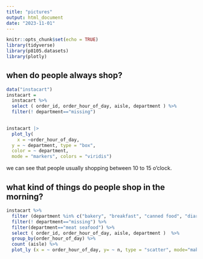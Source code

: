 ```yaml
---
title: "pictures"
output: html_document
date: "2023-11-01"
---
```


```r
knitr::opts_chunk$set(echo = TRUE)
library(tidyverse)
library(p8105.datasets)
library(plotly)


```

## when do people always shop? 
```r
data("instacart")
instacart =
  instacart %>% 
  select ( order_id, order_hour_of_day, aisle, department ) %>% 
  filter(! department=="missing")
 
```

```r
instacart |>
  plot_ly(
    x = ~order_hour_of_day, 
  y = ~ department, type = "box", 
  color = ~ department, 
  mode = "markers", colors = "viridis")

```
we can see that people usually shopping between 10 to 15 o'clock. 


## what kind of things do people shop in the morning? 
```r
instacart %>% 
  filter (department %in% c("bakery", "breakfast", "canned food", "diary egg", "deli", "dry good pasta", "frozen", "meat seafood", "pantry","snack")) %>% 
  filter(! department=="missing") %>% 
  filter(department=="meat seafood") %>% 
  select ( order_id, order_hour_of_day, aisle, department )  %>% 
  group_by(order_hour_of_day) %>% 
  count (aisle) %>% 
  plot_ly (x = ~ order_hour_of_day, y= ~ n, type = "scatter", mode="makers", color = ~ aisle )
 
 
  
```

